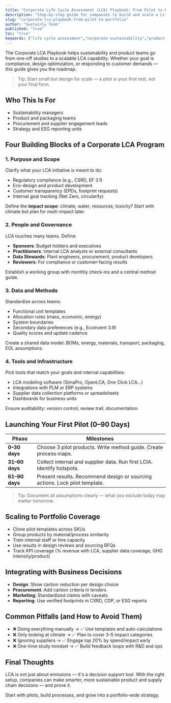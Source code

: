 ```yaml
---
title: "Corporate Life Cycle Assessment (LCA) Playbook: From Pilot to Portfolio"
description: "Step-by-step guide for companies to build and scale a Life Cycle Assessment (LCA) program that drives measurable results across product portfolios."
slug: "corporate-lca-playbook-from-pilot-to-portfolio"
author: "Sustainly Team"
published: "true"
toc: "true"
keywords: ["life cycle assessment","corporate sustainability","product footprint","supplier engagement","eco design","portfolio strategy","sustainability reporting","climate impact reduction"]
---
```


The Corporate LCA Playbook helps sustainability and product teams go from one-off studies to a scalable LCA capability. Whether your goal is compliance, design optimization, or responding to customer demands — this guide gives you the roadmap.

> Tip: Start small but design for scale — a pilot is your first test, not your final form.

## Who This Is For

- Sustainability managers
- Product and packaging teams
- Procurement and supplier engagement leads
- Strategy and ESG reporting units

## Four Building Blocks of a Corporate LCA Program

### 1. Purpose and Scope

Clarify what your LCA initiative is meant to do:

- Regulatory compliance (e.g., CSRD, EF 3.1)
- Eco-design and product development
- Customer transparency (EPDs, footprint requests)
- Internal goal tracking (Net Zero, circularity)

Define the **impact scope**: climate, water, resources, toxicity? Start with climate but plan for multi-impact later.

### 2. People and Governance

LCA touches many teams. Define:

- **Sponsors**: Budget holders and executives
- **Practitioners**: Internal LCA analysts or external consultants
- **Data Stewards**: Plant engineers, procurement, product developers
- **Reviewers**: For compliance or customer-facing results

Establish a working group with monthly check-ins and a central method guide.

### 3. Data and Methods

Standardize across teams:

- Functional unit templates
- Allocation rules (mass, economic, energy)
- System boundaries
- Secondary data preferences (e.g., Ecoinvent 3.9)
- Quality scores and update cadence

Create a shared data model: BOMs, energy, materials, transport, packaging, EOL assumptions.

### 4. Tools and Infrastructure

Pick tools that match your goals and internal capabilities:

- LCA modeling software (SimaPro, OpenLCA, One Click LCA…)
- Integrations with PLM or ERP systems
- Supplier data collection platforms or spreadsheets
- Dashboards for business units

Ensure auditability: version control, review trail, documentation.

## Launching Your First Pilot (0–90 Days)

| Phase          | Milestones                                                                  |
| -------------- | --------------------------------------------------------------------------- |
| **0–30 days**  | Choose 3 pilot products. Write method guide. Create process maps.           |
| **31–60 days** | Collect internal and supplier data. Run first LCIA. Identify hotspots.      |
| **61–90 days** | Present results. Recommend design or sourcing actions. Lock pilot template. |

> Tip: Document all assumptions clearly — what you exclude today may matter tomorrow.

## Scaling to Portfolio Coverage

- Clone pilot templates across SKUs
- Group products by material/process similarity
- Train internal staff or hire capacity
- Use results in design reviews and sourcing RFQs
- Track KPI coverage (% revenue with LCA, supplier data coverage, GHG intensity/product)

## Integrating with Business Decisions

- **Design**: Show carbon reduction per design choice
- **Procurement**: Add carbon criteria in tenders
- **Marketing**: Standardized claims with caveats
- **Reporting**: Use verified footprints in CSRD, CDP, or ESG reports

## Common Pitfalls (and How to Avoid Them)

- ❌ Doing everything manually → ✅ Use templates and auto-calculations
- ❌ Only looking at climate → ✅ Plan to cover 3–5 impact categories
- ❌ Ignoring suppliers → ✅ Engage top 20% by spend/impact early
- ❌ One-time study mindset → ✅ Build feedback loops with R&D and ops

## Final Thoughts

LCA is not just about emissions — it's a decision support tool. With the right setup, companies can make smarter, more sustainable product and supply chain decisions — and prove it.

Start with pilots, build processes, and grow into a portfolio-wide strategy.